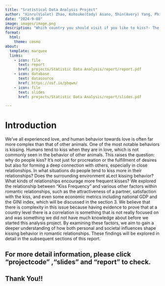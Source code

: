 ```yaml
---
title: "Sratistical Data Analysis Project"
author: "Xinru(Violet) Zhao, Kohsuke(Cody) Asano, Shin(Avery) Yang, Philip Tong, Pratiksha Gund"
date: "2024-9-08"
image: images/image.png
description: "Which country you should visit if you like to kiss?- The relationship between GINI index and Kissing Frequency-"
format:
  html:
    theme: cosmo
about:
  template: marquee
  links:
    - icon: file
      text: report
      href: projects/Statistic Data Analysis/report/report.pdf
    - icon: database
      text: datasource
      href: https://osf.io/pbqwm/
    - icon: file
      text: slides
      href: projects/Statistic Data Analysis/report/slides.pdf

---
```

# Introduction

We've all experienced love, and human behavior towards love is often far more complex than that of other animals. One of the most notable behaviors is kissing. Humans tend to kiss when they are in love, which is not commonly seen in the behavior of other animals. This raises the question: why do people kiss? It's not just for procreation or the fulfillment of desires but also for forming a deep connection with others, especially in close relationships. In what situations do people tend to kiss more in their relationships? Does the surrounding environment aLect kissing behavior? What kinds of relationships encourage more frequent kisses? We explored the relationship between "Kiss Frequency" and various other factors within romantic relationships, such as the attractiveness of a partner, satisfaction with the kiss, and even some economic metrics including national GDP and the GINI index, which will be discussed in the section 3. We believe that there is complexity in this issue because having evidence to prove that at a country level there is a correlation is something that is not really focused on and was something we did not have much knowledge about before we started this analysis project. By examining these factors, we aim to gain a deeper understanding of how both personal and societal influences shape kissing behavior in romantic relationships. These findings will be explored in detail in the subsequent sections of this report.

## For more detail information, please click "projectcode" ,"slides" and "report" to check.

## Thank You!!

